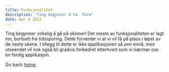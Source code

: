 ```yaml
---
title: Funksjonalitet
description: "Ting begynner å ta  form"
date: Apr 4 2023
---
```


Ting begynner virkelig å gå på skinner! Det meste av funksjonaliteten er lagt inn, bortsett fra tidssporing. Dette forventer vi at vi vil få på plass i løpet av de neste ukene. I tillegg til dette er ikke applikasjonen så pen ennå, men utseendet vil nok også bli gradvis forbedret etterhvert som vi nærmer oss en ferdig applikasjon.

Go back [home](/).
